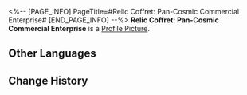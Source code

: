 <%-- [PAGE_INFO]
PageTitle=#Relic Coffret: Pan-Cosmic Commercial Enterprise#
[END_PAGE_INFO] --%>
{{Item Infobox
|id          = 71014
|image       = Item Relic Coffret- Pan-Cosmic Commercial Enterprise.png
|type        = Relic Coffret
|invCategory = Valuables
|rarity      = 5
|effect      = A device used to collect and restore the Lightdust in the Fragmentum to its original form. Use this to obtain a random 5-star relic from the Pan-Cosmic Commercial Enterprise set.
|description = You never know what's in the box until you open it.
}}
{{Description|''"So it's essentially like buying a lottery ticket?"<br />"At least we don't need to worry about finding a cat that is both dead and alive."''}}
'''Relic Coffret: Pan-Cosmic Commercial Enterprise''' is a [[Profile Picture]].

==Other Languages==
{{Other Languages
|en   = Relic Coffret: Pan-Cosmic Commercial Enterprise
|zhs  = 遗器铸盒：泛银河商业公司
|zht  = 遺器鑄盒：泛銀河商業公司
|ja   = 遺物ボックス：汎銀河商事会社
|ko   = 유물 주조함: 범은하 상사
|es   = Cofre de artefactos: Entidad comercial pangaláctica
|fr   = Coffret à relique : Entreprise commerciale intersidérale
|ru   = Сундук с Реликвиями: Пангалактическое коммерческое предприятие
|th   = กล่องรีลิกส์: Pan-Cosmic Commercial Enterprise
|vi   = Hộp Đúc Di Vật: Công Ty Kinh Doanh Liên Ngân Hà
|de   = Reliktkästchen: Pangalaktische Handelsgesellschaft
|id   = Relic Coffret: Pan-Cosmic Commercial Enterprise
|pt   = Cofre de Relíquia: Empresa Mercantil Pan-Cósmica
}}

==Change History==
{{Change History|1.0}}